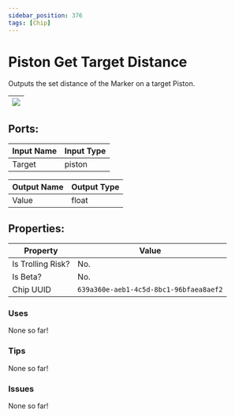 ```yaml
---
sidebar_position: 376
tags: [Chip]
---
```


# Piston Get Target Distance


Outputs the set distance of the Marker on a target Piston.

| ![](https://images-ext-2.discordapp.net/external/MPmIaQzlEPmgGWlgi-WxBBXt0Bjv_zWPkg1y1f_sy3s/https/www.recroomcircuits.com/image/circuit/absolute-value?width=206&height=108) |
|-----|

## Ports:

| Input Name | Input Type |
|-----------|-----------|
| Target | piston |

| Output Name | Output Type |
|-----------|-----------|
| Value | float |

## Properties:

| Property  | Value |
|-------------------|-----------|
| Is Trolling Risk? | No. |
| Is Beta? | No. |
| Chip UUID | `639a360e-aeb1-4c5d-8bc1-96bfaea8aef2` |

### Uses

None so far!

### Tips

None so far!

### Issues

None so far!